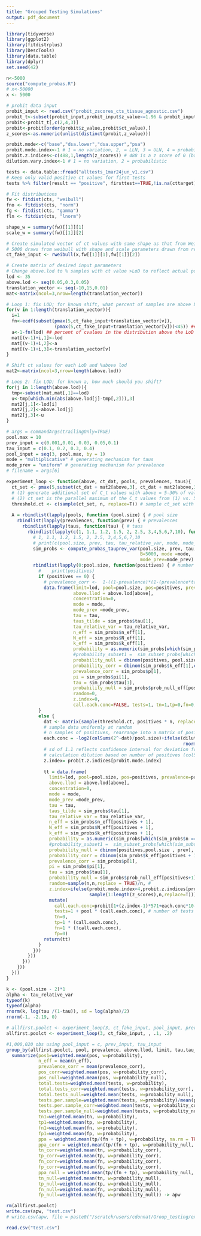 ```yaml
---
title: "Grouped Testing Simulations"
output: pdf_document
---
```

```r
library(tidyverse)
library(ggplot2)
library(fitdistrplus)
library(DescTools)
library(data.table)
library(dplyr)
set.seed(42)
```

```r
n<-5000
source("compute_probas.R") 
# x<-50000
x <- 5000
```


```r
# probit data input
probit_input <- read.csv("probit_zscores_cts_tissue_agnostic.csv")
probit_t<-subset(probit_input,probit_input$z_value<=1.96 & probit_input$z_value>=-1.96)
probit<-probit_t[,c(2,4,3)]
probit<-probit[order(probit$z_value,probit$ct_value),]
z_scores<-as.numeric(unlist(distinct(probit,z_value)))

probit.mode<-c("base","dsa.lower","dsa.upper","psa") 
probit.mode.index<-1 # 1 = no variation, 2, = LLN, 3 = ULN, 4 = probabilistic
probit.z.indices<-c(488,1,length(z_scores)) # 488 is a z score of 0 (base case) in the z index vector
dilution.vary.index<-1 # 1 = no variation, 2 = probabilistic

tests <- data.table::fread("alltests_1mar24jun_v1.csv")
# Keep only valid positive ct values for first tests
tests %>% filter(result == "positive", firsttest==TRUE,!is.na(cttarget)) %>% pull(cttarget) -> cts

# Fit distributions
fw <- fitdist(cts, "weibull")
fno <- fitdist(cts, "norm")
fg <- fitdist(cts, "gamma")
fln <- fitdist(cts, "lnorm")

shape_w = summary(fw)[[1]][1]
scale_w = summary(fw)[[1]][2]
```

```r
# Create simulated vector of ct values with same shape as that from Weibull distribution fit to ct values from real first tests
# 5000 draws from weibull with shape and scale parameters drawn from real data
ct_fake_input <- rweibull(x,fw[[1]][1],fw[[1]][2]) 

# Create matrix of desired input parameters
# Change above.lod to % samples with ct value >LoD to reflect actual population of interest. Changing "lod" itself has no effect on model output.
lod <- 35
above.lod <- seq(0.05,0.3,0.05)
translation_vector <- seq(-10,15,0.01)
mat<-matrix(ncol=3,nrow=length(translation_vector))

# Loop 1: fix LOD; for known shift, what percent of samples are above LoD (a)? 
for(v in 1:length(translation_vector)){
  i=1 
  fn<-ecdf(subset(pmax(5,ct_fake_input+translation_vector[v]),
                  (pmax(5,ct_fake_input+translation_vector[v]))<45)) ## selects adequate values within the sample
  a<-1-fn(lod) ## percent of cvalues in the distribution above the LoD 
  mat[(v-1)+i,1]<-lod
  mat[(v-1)+i,2]<-a
  mat[(v-1)+i,3]<-translation_vector[v]
}

# Shift ct values for each LoD and %above lod
mat2<-matrix(ncol=3,nrow=length(above.lod))

# Loop 2: fix LOD; for known a, how much should you shift? 
for(j in 1:length(above.lod)){
  tmp<-subset(mat,mat[,1]==lod)
  u<-tmp[which.min(abs(above.lod[j]-tmp[,2])),3]
  mat2[j,1]<-lod[i]
  mat2[j,2]<-above.lod[j]
  mat2[j,3]<-u
}
```

```r
# args = commandArgs(trailingOnly=TRUE)
pool.max = 10
prev_input = c(0.001,0.01, 0.03, 0.05,0.1)
tau_input = c(0.1, 0.2, 0.3, 0.4)
pool_input = seq(3, pool.max, by = 1)
mode = "multiplicative" # generating mechanism for taus
mode_prev = "uniform" # generating mechanism for prevalence
# filename = args[6]
```


```r
experiment_loop <- function(above, ct_dat, pools, prevalences, taus){
  ct_set <- pmax(5,subset(ct_dat + mat2[above,3], ct_dat + mat2[above,3]<45)) 
  # (1) generate additional set of C_t values with above = 5-30% of values above each LoD; subset to only valid Ct values (<45)
  # (2) ct_set is the parallel maximum of the C_t values from (1) vs. 5 (why 5??)
  threshold.ct <- c(sample(ct_set, n, replace=T)) # sample ct_set with replacement # prevalence ("proportion positive tests")
  
  A = rbindlist(lapply(pools, function (pool.size) { # pool size
    rbindlist(lapply(prevalences, function(prev) { # prevalences
      rbindlist(lapply(taus, function(tau) { # taus
        rbindlist(lapply(c(1, 1.1, 1.2, 1.5, 2, 2.5, 3,4,5,6,7,10), function(tau_relative_var) { # alpha value
          # 1, 1.1, 1.2, 1.5, 2, 2.5, 3,4,5,6,7,10
          # print(c(pool.size, prev, tau, tau_relative_var, mode, mode_prev)) 
          sim_probs <- compute_probas_tauprev_var(pool.size, prev, tau, alpha=tau_relative_var, alpha_prev=0.05,
                                                  B=5000, mode =mode,
                                                  mode_prev=mode_prev)
          rbindlist(lapply(0:pool.size, function(positives) { # number of positives
            #    print(positives)
            if (positives == 0) {
              # prevalence_corr <-  1-((1-prevalence)*(1-(prevalence*tau))^(p-1))
              data.frame(limit=lod, pool=pool.size, pos=positives, prevalence=prev, 
                         above.llod = above.lod[above], 
                         concentration=0, 
                         mode = mode,
                         mode_prev =mode_prev,
                         tau = tau,
                         taus_tilde = sim_probs$tau[1],
                         tau_relative_var = tau_relative_var,
                         n_eff = sim_probs$n_eff[1],
                         N_eff = sim_probs$N_eff[1],
                         k_eff = sim_probs$k_eff[1],
                         probability = as.numeric(sim_probs[which(sim_probs$n == positives), "p"]),
                         #probability_subset1 =  sim_subset_probs[which(sim_subset_probs$n == 0), "p"],
                         probability_null = dbinom(positives, pool.size , prev), # uncorrected prevalence
                         probability_corr = dbinom(sim_probs$k_eff[1],ceiling(sim_probs$n_eff[1]), sim_probs$pi_eff[1]),
                         prevalence_corr = sim_probs$p[1],
                         pi = sim_probs$pi[1],
                         tau = sim_probs$tau[1],
                         probability_null = sim_probs$prob_null_eff[positives+1], # prevalence corrected for correlated individuals
                         random=0, 
                         z.index=0,
                         call.each.conc=FALSE, tests=1, tn=1,tp=0,fn=0,fp=0)
            } 
            else {
              dat <- matrix(sample(threshold.ct, positives * n, replace=T), nrow=positives) 
              # sample data uniformly at random 
              # n samples of positives, rearrange into a matrix of positive rows, n columns
              each.conc = -log2(colSums(2^-dat)/pool.size)+ifelse(dilution.vary.index==1,0,
                                                                  rnorm(mean=0,sd=1.1,n=ncol(dat))) 
              # sd of 1.1 reflects confidence interval for deviation from perfect log2 dilution in assays
              # calculation dilution based on number of positives (colSum) in total pool size (p)
              z.index= probit.z.indices[probit.mode.index]
              
              tt = data.frame(
                limit=lod, pool=pool.size, pos=positives, prevalence=prev, 
                above.llod = above.lod[above], 
                concentration=0, 
                mode = mode,
                mode_prev =mode_prev,
                tau = tau,
                taus_tilde = sim_probs$tau[1],
                tau_relative_var = tau_relative_var,
                n_eff = sim_probs$n_eff[positives + 1],
                N_eff = sim_probs$N_eff[positives + 1],
                k_eff = sim_probs$k_eff[positives + 1],
                probability = as.numeric(sim_probs[which(sim_probs$n == positives), "p"]),
                #probability_subset1 =  sim_subset_probs[which(sim_subset_probs$n == 0), "p"],
                probability_null = dbinom(positives,pool.size , prev), # uncorrected prevalence
                probability_corr = dbinom(sim_probs$k_eff[positives + 1],ceiling(sim_probs$n_eff[1]), sim_probs$pi_eff[1]),
                prevalence_corr = sim_probs$p[1],
                pi = sim_probs$pi[1],
                tau = sim_probs$tau[1],
                probability_null = sim_probs$prob_null_eff[positives+1], # prevalence corrected for correlated individuals
                random=sample(n,n,replace = TRUE)/n, #
                z.index=ifelse(probit.mode.index<4,probit.z.indices[probit.mode.index],
                               sample(1:length(z_scores),n,replace=T))) %>%
                mutate(
                  call.each.conc=probit[1+(z.index-1)*571+each.conc*10-(lod-35.9)*10,2]>random,
                  tests=1 + pool * (call.each.conc), # number of tests done (number positive pools + pool size)
                  tn=0,
                  tp=1 * (call.each.conc),
                  fn=1 * (!call.each.conc),
                  fp=0)
              return(tt)
            }
          }))
        }))
      }))
    }))
  }))
}


```



```r
k <- (pool.size - 2)*1
alpha <- tau_relative_var
typeof(k)
typeof(alpha)
rnorm(k, log(tau /(1-tau)), sd = log(alpha)/2)
rnorm(-1, -2.19, 0)
```





```r
# allfirst.poolct <- experiment_loop(3, ct_fake_input, pool_input, prev_input, tau_input) # just for 15% Ct > LoD 
allfirst.poolct <- experiment_loop(3, ct_fake_input, , .1, .2)

#1,000,020 obs using pool_input = c, prev_input, tau_input
group_by(allfirst.poolct, pool, prevalence, above.llod, limit, tau,tau_relative_var, mode, mode_prev) %>% 
  summarize(pos1=weighted.mean(pos, w=probability),
            n_eff = mean(n_eff),
            prevalence_corr = mean(prevalence_corr),
            pos_corr=weighted.mean(pos, w=probability_corr),
            pos_null=weighted.mean(pos, w=probability_null),
            total.tests=weighted.mean(tests, w=probability), 
            total.tests_corr=weighted.mean(tests, w=probability_corr), 
            total.tests_null=weighted.mean(tests, w=probability_null), 
            tests.per.sample=weighted.mean(tests, w=probability)/mean(pool), # calculate tests per sample
            tests.per.sample_corr=weighted.mean(tests, w=probability_corr)/mean(pool),
            tests.per.sample_null=weighted.mean(tests, w=probability_null)/mean(pool),
            tn1=weighted.mean(tn, w=probability), 
            tp1=weighted.mean(tp, w=probability), 
            fn1=weighted.mean(fn, w=probability), 
            fp1=weighted.mean(fp, w=probability),
            ppa = weighted.mean(tp/(fn + tp), w=probability, na.rm = TRUE),
            ppa_corr = weighted.mean(tp/(fn + tp), w=probability_null, na.rm = TRUE),
            tn_corr=weighted.mean(tn, w=probability_corr), 
            tp_corr=weighted.mean(tp, w=probability_corr), 
            fn_corr=weighted.mean(fn, w=probability_corr), 
            fp_corr=weighted.mean(fp, w=probability_corr),
            ppa_null = weighted.mean(tp/(fn + tp), w=probability_null, na.rm = TRUE),
            tn_null=weighted.mean(tn, w=probability_null), 
            tp_null=weighted.mean(tp, w=probability_null), 
            fn_null=weighted.mean(fn, w=probability_null), 
            fp_null=weighted.mean(fp, w=probability_null)) -> apw

rm(allfirst.poolct)
write.csv(apw, "test.csv")
# write.csv(apw, file = paste0("/scratch/users/cdonnat/Group_testing/experiments/", filename, ".csv" ))

```




```r
read.csv("test.csv")
```






